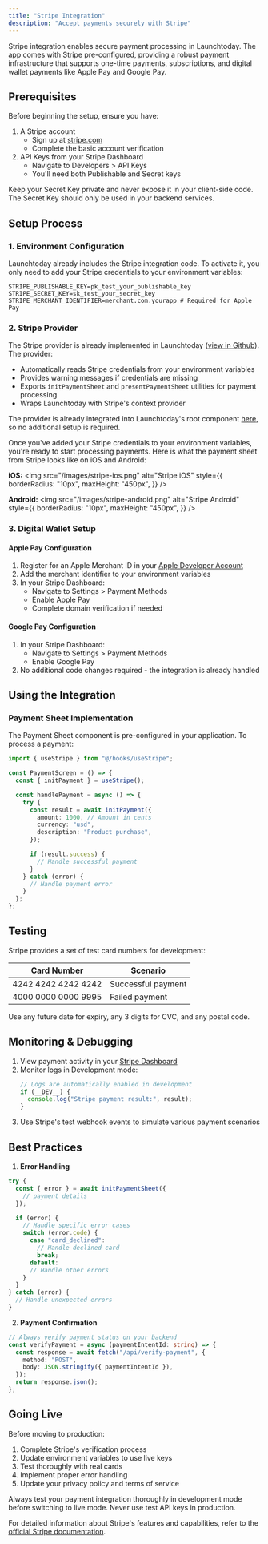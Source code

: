 ```yaml
---
title: "Stripe Integration"
description: "Accept payments securely with Stripe"
---
```


Stripe integration enables secure payment processing in Launchtoday. The app comes with Stripe pre-configured, providing a robust payment infrastructure that supports one-time payments, subscriptions, and digital wallet payments like Apple Pay and Google Pay.

## Prerequisites

Before beginning the setup, ensure you have:

1. A Stripe account
   - Sign up at [stripe.com](https://stripe.com)
   - Complete the basic account verification
2. API Keys from your Stripe Dashboard
   - Navigate to Developers > API Keys
   - You'll need both Publishable and Secret keys

<Note>
  Keep your Secret Key private and never expose it in your client-side code. The
  Secret Key should only be used in your backend services.
</Note>

## Setup Process

### 1. Environment Configuration

Launchtoday already includes the Stripe integration code. To activate it, you only need to add your Stripe credentials to your environment variables:

```bash:.env
STRIPE_PUBLISHABLE_KEY=pk_test_your_publishable_key
STRIPE_SECRET_KEY=sk_test_your_secret_key
STRIPE_MERCHANT_IDENTIFIER=merchant.com.yourapp # Required for Apple Pay
```

### 2. Stripe Provider

The Stripe provider is already implemented in Launchtoday ([view in Github](https://github.com/launchtodayhq/launchtoday-rncli/blob/main/src/providers/stripe.tsx)). The provider:

- Automatically reads Stripe credentials from your environment variables
- Provides warning messages if credentials are missing
- Exports `initPaymentSheet` and `presentPaymentSheet` utilities for payment processing
- Wraps Launchtoday with Stripe's context provider

The provider is already integrated into Launchtoday's root component [here](https://github.com/launchtodayhq/launchtoday-rncli/blob/main/App.tsx), so no additional setup is required.

Once you've added your Stripe credentials to your environment variables, you're ready to start processing payments. Here is what the payment sheet from Stripe looks like on iOS and Android:

**iOS:**
<img
  src="/images/stripe-ios.png"
  alt="Stripe iOS"
  style={{
    borderRadius: "10px",
    maxHeight: "450px",
  }}
/>

**Android:**
<img
  src="/images/stripe-android.png"
  alt="Stripe Android"
  style={{
    borderRadius: "10px",
    maxHeight: "450px",
  }}
/>

### 3. Digital Wallet Setup

#### Apple Pay Configuration

1. Register for an Apple Merchant ID in your [Apple Developer Account](https://developer.apple.com)
2. Add the merchant identifier to your environment variables
3. In your Stripe Dashboard:
   - Navigate to Settings > Payment Methods
   - Enable Apple Pay
   - Complete domain verification if needed

#### Google Pay Configuration

1. In your Stripe Dashboard:
   - Navigate to Settings > Payment Methods
   - Enable Google Pay
2. No additional code changes required - the integration is already handled

## Using the Integration

### Payment Sheet Implementation

The Payment Sheet component is pre-configured in your application. To process a payment:

```typescript
import { useStripe } from "@/hooks/useStripe";

const PaymentScreen = () => {
  const { initPayment } = useStripe();

  const handlePayment = async () => {
    try {
      const result = await initPayment({
        amount: 1000, // Amount in cents
        currency: "usd",
        description: "Product purchase",
      });

      if (result.success) {
        // Handle successful payment
      }
    } catch (error) {
      // Handle payment error
    }
  };
};
```

## Testing

Stripe provides a set of test card numbers for development:

| Card Number         | Scenario           |
| ------------------- | ------------------ |
| 4242 4242 4242 4242 | Successful payment |
| 4000 0000 0000 9995 | Failed payment     |

Use any future date for expiry, any 3 digits for CVC, and any postal code.

## Monitoring & Debugging

1. View payment activity in your [Stripe Dashboard](https://dashboard.stripe.com/payments)
2. Monitor logs in Development mode:
   ```typescript
   // Logs are automatically enabled in development
   if (__DEV__) {
     console.log("Stripe payment result:", result);
   }
   ```
3. Use Stripe's test webhook events to simulate various payment scenarios

## Best Practices

1. **Error Handling**

```typescript
try {
  const { error } = await initPaymentSheet({
    // payment details
  });

  if (error) {
    // Handle specific error cases
    switch (error.code) {
      case "card_declined":
        // Handle declined card
        break;
      default:
      // Handle other errors
    }
  }
} catch (error) {
  // Handle unexpected errors
}
```

2. **Payment Confirmation**

```typescript
// Always verify payment status on your backend
const verifyPayment = async (paymentIntentId: string) => {
  const response = await fetch("/api/verify-payment", {
    method: "POST",
    body: JSON.stringify({ paymentIntentId }),
  });
  return response.json();
};
```

## Going Live

Before moving to production:

1. Complete Stripe's verification process
2. Update environment variables to use live keys
3. Test thoroughly with real cards
4. Implement proper error handling
5. Update your privacy policy and terms of service

<Note>
  Always test your payment integration thoroughly in development mode before
  switching to live mode. Never use test API keys in production.
</Note>

For detailed information about Stripe's features and capabilities, refer to the [official Stripe documentation](https://stripe.com/docs).

